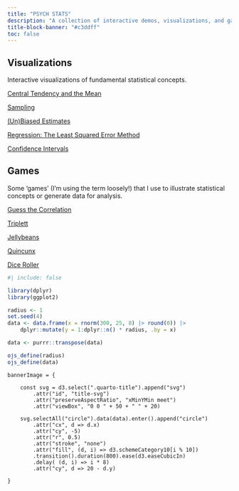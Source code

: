 ```yaml
---
title: "PSYCH STATS"
description: "A collection of interactive demos, visualizations, and games I find useful when I teach statistics for psychologists."
title-block-banner: "#c3ddff"
toc: false
---
```


<style>
.quarto-title .title {
    display: none;
}
</style>

## Visualizations

[Interactive visualizations of fundamental statistical concepts.]{.lead}

[Central Tendency and the Mean](visualizations/mean-balance-beam/balance.qmd)

[Sampling](visualizations/sampling/sampling.qmd)

[(Un)Biased Estimates](visualizations/unbiased-estimates.qmd)

[Regression: The Least Squared Error Method](visualizations/least-squared-error.qmd)

[Confidence Intervals](visualizations/confidence-intervals.qmd)


## Games

[Some 'games' (I'm using the term loosely!) that I use to illustrate statistical concepts or generate data for analysis.]{.lead}

[Guess the Correlation](games/guess-the-correlation.qmd)

[Triplett](games/triplett/triplett.qmd)

[Jellybeans](games/jellybeans.qmd)

[Quincunx](visualizations/quincunx.qmd)

[Dice Roller](visualizations/dice/dice.qmd)

```r
#| include: false

library(dplyr)
library(ggplot2)

radius <- 1
set.seed(4)
data <- data.frame(x = rnorm(300, 25, 8) |> round(0)) |>
    dplyr::mutate(y = 1:dplyr::n() * radius, .by = x)

data <- purrr::transpose(data)

ojs_define(radius)
ojs_define(data)
```

```ojs

bannerImage = {

    const svg = d3.select(".quarto-title").append("svg")
        .attr("id", "title-svg")
        .attr("preserveAspectRatio", "xMinYMin meet")
        .attr("viewBox", "0 0 " + 50 + " " + 20)

    svg.selectAll("circle").data(data).enter().append("circle")
        .attr("cx", d => d.x)
        .attr("cy", -5)
        .attr("r", 0.5)
        .attr("stroke", "none")
        .attr("fill", (d, i) => d3.schemeCategory10[i % 10])
        .transition().duration(800).ease(d3.easeCubicIn)
        .delay( (d, i) => i * 8)
        .attr("cy", d => 20 - d.y)

}

```